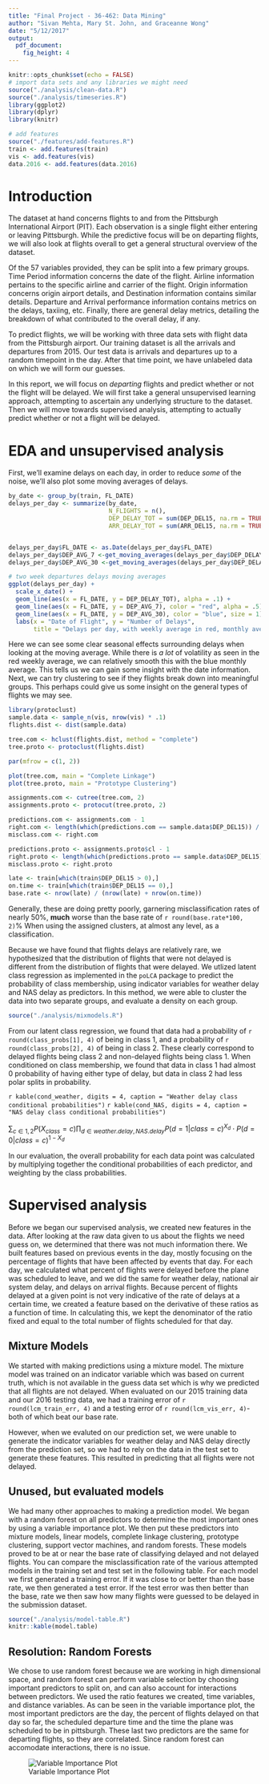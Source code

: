 ```yaml
---
title: "Final Project - 36-462: Data Mining"
author: "Sivan Mehta, Mary St. John, and Graceanne Wong"
date: "5/12/2017"
output:
  pdf_document:
    fig_height: 4
---
```


```r
knitr::opts_chunk$set(echo = FALSE)
# import data sets and any libraries we might need
source("./analysis/clean-data.R")
source("./analysis/timeseries.R")
library(ggplot2)
library(dplyr)
library(knitr)

# add features
source("./features/add-features.R")
train <- add.features(train)
vis <- add.features(vis)
data.2016 <- add.features(data.2016)
```

# Introduction

The dataset at hand concerns flights to and from the Pittsburgh International Airport (PIT). Each observation is a single flight either entering or leaving Pittsburgh. While the predictive focus will be on departing flights, we will also look at flights overall to get a general structural overview of the dataset.

Of the 57 variables provided, they can be split into a few primary groups. Time Period information concerns the date of the flight. Airline information pertains to the specific airline and carrier of the flight. Origin information concerns origin airport details, and Destination information contains similar details. Departure and Arrival performance information contains metrics on the delays, taxiing, etc. Finally, there are general delay metrics, detailing the breakdown of what contributed to the overall delay, if any.

To predict flights, we will be working with three data sets with flight data from the Pittsburgh airport. Our training dataset is all the arrivals and departures from 2015. Our test data is arrivals and departures up to a random timepoint in the day. After that time point, we have unlabeled data on which we will form our guesses.

In this report, we will focus on *departing* flights and predict whether or not the flight will be delayed. We will first take a general unsupervised learning approach, attempting to ascertain any underlying structure to the dataset. Then we will move towards supervised analysis, attempting to actually predict whether or not a flight will be delayed.

# EDA and unsupervised analysis

First, we'll examine delays on each day, in order to reduce *some* of the noise, we'll also plot some moving averages of delays.

```r
by_date <- group_by(train, FL_DATE)
delays_per_day <- summarize(by_date,
                            N_FLIGHTS = n(),
                            DEP_DELAY_TOT = sum(DEP_DEL15, na.rm = TRUE),
                            ARR_DELAY_TOT = sum(ARR_DEL15, na.rm = TRUE))


delays_per_day$FL_DATE <- as.Date(delays_per_day$FL_DATE)
delays_per_day$DEP_AVG_7 <-get_moving_averages(delays_per_day$DEP_DELAY_TOT, 7)
delays_per_day$DEP_AVG_30 <-get_moving_averages(delays_per_day$DEP_DELAY_TOT, 30)

# two week departures delays moving averages
ggplot(delays_per_day) +
  scale_x_date() +
  geom_line(aes(x = FL_DATE, y = DEP_DELAY_TOT), alpha = .1) +
  geom_line(aes(x = FL_DATE, y = DEP_AVG_7), color = "red", alpha = .5) +
  geom_line(aes(x = FL_DATE, y = DEP_AVG_30), color = "blue", size = 1) +
  labs(x = "Date of Flight", y = "Number of Delays",
       title = "Delays per day, with weekly average in red, monthly average in blue")
```

Here we can see some clear seasonal effects surrounding delays when looking at the moving average. While there is *a lot* of volatility as seen in the red weekly average, we can relatively smooth this with the blue monthly average. This tells us we can gain some insight with the date information. Next, we can try clustering to see if they flights break down into meaningful groups. This perhaps could give us some insight on the general types of flights we may see.

```r
library(protoclust)
sample.data <- sample_n(vis, nrow(vis) * .1)
flights.dist <- dist(sample.data)

tree.com <- hclust(flights.dist, method = "complete")
tree.proto <- protoclust(flights.dist)

par(mfrow = c(1, 2))

plot(tree.com, main = "Complete Linkage")
plot(tree.proto, main = "Prototype Clustering")

assignments.com <- cutree(tree.com, 2)
assignments.proto <- protocut(tree.proto, 2)

predictions.com <- assignments.com - 1
right.com <- length(which(predictions.com == sample.data$DEP_DEL15)) / nrow(sample.data)
misclass.com <- right.com

predictions.proto <- assignments.proto$cl - 1
right.proto <- length(which(predictions.proto == sample.data$DEP_DEL15)) / nrow(sample.data)
misclass.proto <- right.proto

late <- train[which(train$DEP_DEL15 > 0),]
on.time <- train[which(train$DEP_DEL15 == 0),]
base.rate <- nrow(late) / (nrow(late) + nrow(on.time))
```

Generally, these are doing pretty poorly, garnering misclassification rates of nearly 50%, **much** worse than the base rate of `r round(base.rate*100, 2)`% When using the assigned clusters, at almost any level, as a classification.

Because we have found that flights delays are relatively rare, we hypothesized that the distribution of flights that were not delayed is different from the distribution of flights that were delayed. We utlized latent class regression as implemented in the `poLCA` package to predict the probability of class membership, using indicator variables for weather delay and NAS delay as predictors. In this method, we were able to cluster the data into two separate groups, and evaluate a density on each group. 

```r
source("./analysis/mixmodels.R")
```

From our latent class regression, we found that data had a probability of `r round(class_probs[1], 4)` of being in class 1, and a probability of `r round(class_probs[2], 4)` of being in class 2. These clearly correspond to delayed flights being class 2 and non-delayed flights being class 1. 
When conditioned on class membership, we found that data in class 1 had almost 0 probability of having either type of delay, but data in class 2 had less polar splits in probability. 

`r kable(cond_weather, digits = 4, caption = "Weather delay class conditional probabilities")`
`r kable(cond_NAS, digits = 4, caption = "NAS delay class conditional probabilities")`

$\sum_{c \in 1, 2} P(X_{class} = c) \prod_{d \in {weather.delay, NAS.delay}} P(d=1 | class = c)^{X_d} \cdot P(d = 0 | class = c)^{1 - X_d}$

In our evaluation, the overall probability for each data point was calculated by multiplying together the conditional probabilities of each predictor, and weighting by the class probabilities. 

# Supervised analysis

Before we began our supervised analysis, we created new features in the data. After looking at the raw data given to us about the flights we need guess on, we determined that there was not much information there. We built features based on previous events in the day, mostly focusing on the percentage of flights that have been affected by events that day. For each day, we calculated what percent of flights were delayed before the plane was scheduled to leave, and we did the same for weather delay, national air system delay, and delays on arrival flights. Because percent of flights delayed at a given point is not very indicative of the rate of delays at a certain time, we created a feature based on the derivative of these ratios as a function of time. In calculating this, we kept the denominator of the ratio fixed and equal to the total number of flights scheduled for that day.

## Mixture Models

We started with making predictions using a mixture model. The mixture model was trained on an indicator variable which was based on current truth, which is not available in the guess data set which is why we predicted that all flights are not delayed. When evaluated on our 2015 training data and our 2016 testing data, we had a training error of `r round(lcm_train_err, 4)` and a testing error of `r round(lcm_vis_err, 4)`- both of which beat our base rate.

However, when we evaluted on our prediction set, we were unable to generate the indicator variables for weather delay and NAS delay directly from the prediction set, so we had to rely on the data in the test set to generate these features. This resulted in predicting that all flights were not delayed.

## Unused, but evaluated models 

We had many other approaches to making a prediction model. We began with a random forest on all predictors to determine the most important ones by using a variable importance plot. We then put these predictors into mixture models, linear models, complete linkage clustering, prototype clustering, support vector machines, and random forests. These models proved to be at or near the base rate of classifying delayed and not delayed flights. You can compare the misclassification rate of the various attempted models in the training set and test set in the following table. For each model we first generated a training error. If it was close to or better than the base rate, we then generated a test error. If the test error was then better than the base, rate we then saw how many flights were guessed to be delayed in the submission dataset.

```r
source("./analysis/model-table.R")
knitr::kable(model.table)
```

## Resolution: Random Forests
We chose to use random forest because we are working in high dimensional space, and random forest can perform variable selection by choosing important predictors to split on, and can also account for interactions between predictors. We used the ratio features we created, time variables, and distance variables. As can be seen in the variable importance plot, the most important predictors are the day, the percent of flights delayed on that day so far, the scheduled departure time and the time the plane was scheduled to be in pittsburgh. These last two predictors are the same for departing flights, so they are correlated. Since random forest can accomodate interactions, there is no issue. 

![Variable Importance Plot](./variable-importance.png)
